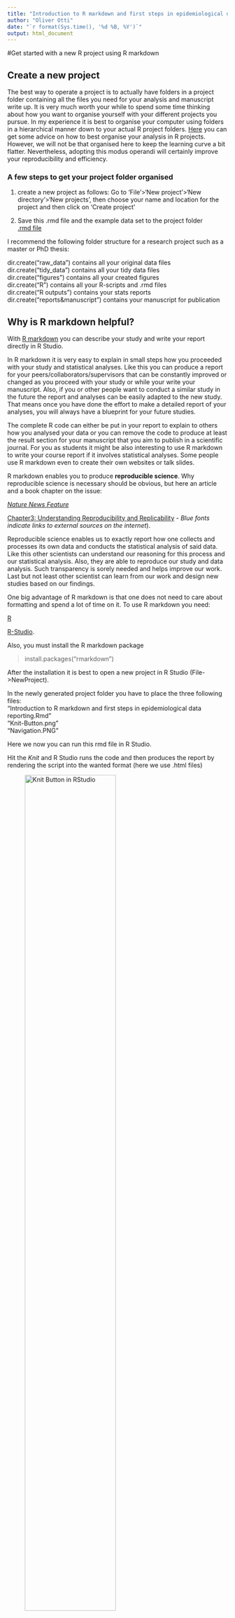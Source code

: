 ```yaml
---
title: "Introduction to R markdown and first steps in epidemiological data reporting"
author: "Oliver Otti"
date: "`r format(Sys.time(), '%d %B, %Y')`"
output: html_document
---
```

#Get started with a new R project using R markdown

## Create a new project

The best way to operate a project is to actually have folders in a project folder containing all the files you need for your analysis and manuscript write up. It is very much worth your while to spend some time thinking about how you want to organise yourself with your different projects you pursue. In my experience it is best to organise your computer using folders in a hierarchical manner down to your actual R project folders. [Here](https://www.olivier-supplisson.fr/tips-for-r-beginners/organizing-your-r-projects) you can get some advice on how to best organise your analysis in R projects. However, we will not be that organised here to keep the learning curve a bit flatter. Nevertheless, adopting this modus operandi will certainly improve your reproducibility and efficiency.

### A few steps to get your project folder organised

1. create a new project as follows:
Go to 'File'>'New project'>'New directory'>'New projects', then choose your name and location for the project and then click on 'Create project'

2. Save this .rmd file and the example data set to the project folder  
[.rmd file](Introduction to R markdown and first steps in epidemiological data reporting.Rmd)

I recommend the following folder structure for a research project such as a master or PhD thesis:

dir.create("raw_data") contains all your original data files   
dir.create("tidy_data") contains all your tidy data files   
dir.create("figures") contains all your created figures   
dir.create("R") contains all your R-scripts and .rmd files   
dir.create("R outputs") contains your stats reports   
dir.create("reports&manuscript") contains your manuscript for publication  

## Why is R markdown helpful?

With [R markdown](https://rmarkdown.rstudio.com) you can describe your study and write your report directly in R Studio.

In R markdown it is very easy to explain in small steps how you proceeded with your study and statistical analyses. Like this you can produce a report for your peers/collaborators/supervisors that can be constantly improved or changed as you proceed with your study or while your write your manuscript. Also, if you or other people want to conduct a similar study in the future the report and analyses can be easily adapted to the new study. That means once you have done the effort to make a detailed report of your analyses, you will always have a blueprint for your future studies.  

The complete R code can either be put in your report to explain to others how you analysed your data or you can remove the code to produce at least the result section for your manuscript that you aim to publish in a scientific journal. For you as students it might be also interesting to use R markdown to write your course report if it involves statistical analyses. Some people use R markdown even to create their own websites or talk slides.
  
R markdown enables you to produce **reproducible science**. Why reproducible science is necessary should be obvious, but here an article and a book chapter on the issue:

[*Nature News Feature*](https://www.nature.com/news/1-500-scientists-lift-the-lid-on-reproducibility-1.19970)

[Chapter3: Understanding Reproducibility and Replicability](https://www.ncbi.nlm.nih.gov/books/NBK547546/)
 - *Blue fonts indicate links to external sources on the internet*).

Reproducible science enables us to exactly report how one collects and processes its own data and conducts the statistical analysis of said data. Like this other scientists can understand our reasoning for this process and our statistical analysis. Also, they are able to reproduce our study and data analysis. Such transparency is sorely needed and helps improve our work. Last but not least other scientist can learn from our work and design new studies based on our findings.

One big advantage of R markdown is that one does not need to care about formatting and spend a lot of time on it. To use R markdown you need:

[R](https://cran.rstudio.com/)

[R-Studio](https://rstudio.com/products/rstudio/download/#download).

Also, you must install the R markdown package

> install.packages("rmarkdown")

After the installation it is best to open a new project in R Studio (File->NewProject). 

In the newly generated project folder you have to place the three following files:  
"Introduction to R markdown and first steps in epidemiological data reporting.Rmd"  
"Knit-Button.png"  
"Navigation.PNG"  

Here we now you can run this rmd file in R Studio.

Hit the *Knit* and R Studio runs the code and then produces the report by rendering the script into the wanted format (here we use .html files)

![Knit Button in RStudio](Knit-Button.png){ width=70% }

It is very easy to choose a report output format. You only need to define the format at the start of the .rmd document. At the start of the document you find a section marked with three dashes at the start and at the end:


>title: "Introduction to R markdown and first steps in epidemiological data reporting"   
author: "Oliver Otti"   
date: "`r format(Sys.time(), '%d %B, %Y')`"       
output: html_document

The following output options are available:

+ html - html_document
+ pdf [uses Tex](https://yihui.org/tinytex/) - pdf_document
+ Microsoft Word (.docx) - word_document 
+ Rich Text Format - rtf_document 
+ PDF presentation [uses Tex](https://yihui.org/tinytex/) - beamer_presentation 
+ Powerpoint presentation - powerpoint_presentation  

In the header you can also find a string that uses the actual date of knitting and puts in the document:  
>date: "`r format(Sys.time(), '%d %B, %Y')`" 

This can also be adjusted to any date you wish and the date will be mentioned below the author names in the knitted output file. Here I have chosen the *HTML* as an output file, because this file can be viewed on any system and I do not need to care about the page format or length. If I work with colleagues I would use *WORD* as an output file. Normally, people are used to comment in word files, so this seems a good option when one is at the manusript writing stage. To prepare a manuscript for publication I would use *PDF* as an output format.

## Short intro to the text formatting options in R markdown

I recommend using the R markdown cheatsheet [R markdown cheatsheet](https://github.com/rstudio/cheatsheets/raw/master/rmarkdown.pdf) and the following website for [an instruction](https://rmarkdown.rstudio.com/lesson-1.html).

[Here](https://www.rstudio.com/resources/cheatsheets/) you can find more cheatsheets.

Header font size can be defined with hashtags:

# One #: In R markdown the header font size depends on the number of hashtags  

## Two ##: Introduction

### Three ###: Sub section headers require an additional hashta

To begin a new paragraph you need to write two spaces after the last sentence of the previous paragraph.
Otherwise even
a sentence distributed
over several lines
will become flow text on the same line.

In this part text can be formated as *italic*, **bold** or ***italic and bold*** by using different numbers of "*" at the start and the end of the word/s you want to format.

With these brackets [] you can link different sections of your text. If the [] brackets are followed by the link in these bracket () you can add links to the text.

For example to refer to the [Introduction] or [an online article](https://en.wikipedia.org/wiki/Reproducibility)


---



## Using R code in R markdown
Now let us use R code. R markdown uses so called 'code chunks' to use the R interface. The chunks behave exactly in the same way as normal R scripts that some of you might already have used. In a .rmd file a code chunk starts with the following line 

>```{r get covid-19 data}...  

and ends with

>```   
   
To be honest I had to get used to these code chunks because they are different from the usual R script editor. You cannot see your graphs in the plot window on the lower right side in R studio or the output in the console down below. However, graphs and outputs are popping up directly below the code chunks. But after getting used to this and realising that the navigation through sections and from one code chunk is actually pretty easy with the following button  
   
![Navigation panel](Navigation.PNG){ width=50% }   
   
I am now using R markdown for all my new projects and analyses.   
   